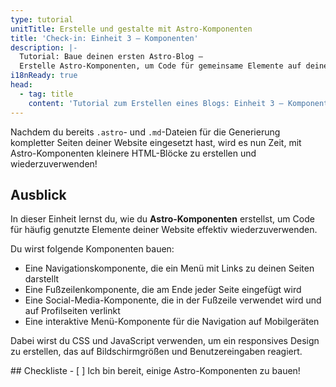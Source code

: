 ```yaml
---
type: tutorial
unitTitle: Erstelle und gestalte mit Astro-Komponenten
title: 'Check-in: Einheit 3 – Komponenten'
description: |-
  Tutorial: Baue deinen ersten Astro-Blog —
  Erstelle Astro-Komponenten, um Code für gemeinsame Elemente auf deiner Website wiederzuverwenden
i18nReady: true
head:
  - tag: title
    content: 'Tutorial zum Erstellen eines Blogs: Einheit 3 – Komponenten | Docs'
---
```


Nachdem du bereits `.astro`- und `.md`-Dateien für die Generierung kompletter Seiten deiner Website eingesetzt hast, wird es nun Zeit, mit Astro-Komponenten kleinere HTML-Blöcke zu erstellen und wiederzuverwenden!

## Ausblick

In dieser Einheit lernst du, wie du **Astro-Komponenten** erstellst, um Code für häufig genutzte Elemente deiner Website effektiv wiederzuverwenden.

Du wirst folgende Komponenten bauen:
- Eine Navigationskomponente, die ein Menü mit Links zu deinen Seiten darstellt
- Eine Fußzeilenkomponente, die am Ende jeder Seite eingefügt wird
- Eine Social-Media-Komponente, die in der Fußzeile verwendet wird und auf Profilseiten verlinkt
- Eine interaktive Menü-Komponente für die Navigation auf Mobilgeräten

Dabei wirst du CSS und JavaScript verwenden, um ein responsives Design zu erstellen, das auf Bildschirmgrößen und Benutzereingaben reagiert.


<Box icon="check-list">
## Checkliste

<Checklist>
- [ ] Ich bin bereit, einige Astro-Komponenten zu bauen!
</Checklist>
</Box>
